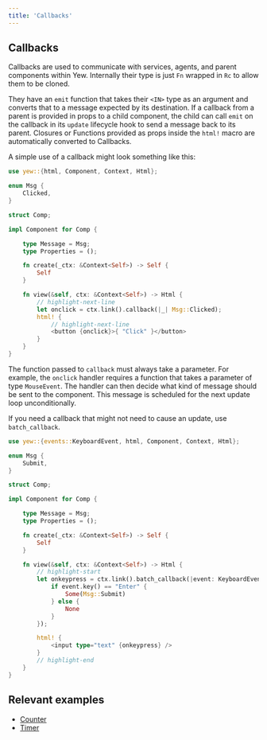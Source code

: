 ```yaml
---
title: 'Callbacks'
---
```


## Callbacks

Callbacks are used to communicate with services, agents, and parent components within Yew.
Internally their type is just `Fn` wrapped in `Rc` to allow them to be cloned.

They have an `emit` function that takes their `<IN>` type as an argument and converts that to a message expected by its destination. If a callback from a parent is provided in props to a child component, the child can call `emit` on the callback in its `update` lifecycle hook to send a message back to its parent. Closures or Functions provided as props inside the `html!` macro are automatically converted to Callbacks.

A simple use of a callback might look something like this:

```rust
use yew::{html, Component, Context, Html};

enum Msg {
    Clicked,
}

struct Comp;

impl Component for Comp {

    type Message = Msg;
    type Properties = ();

    fn create(_ctx: &Context<Self>) -> Self {
        Self
    }

    fn view(&self, ctx: &Context<Self>) -> Html {
        // highlight-next-line
        let onclick = ctx.link().callback(|_| Msg::Clicked);
        html! {
            // highlight-next-line
            <button {onclick}>{ "Click" }</button>
        }
    }
}
```

The function passed to `callback` must always take a parameter. For example, the `onclick` handler requires a function that takes a parameter of type `MouseEvent`. The handler can then decide what kind of message should be sent to the component. This message is scheduled for the next update loop unconditionally.

If you need a callback that might not need to cause an update, use `batch_callback`.

```rust
use yew::{events::KeyboardEvent, html, Component, Context, Html};

enum Msg {
    Submit,
}

struct Comp;

impl Component for Comp {

    type Message = Msg;
    type Properties = ();

    fn create(_ctx: &Context<Self>) -> Self {
        Self
    }

    fn view(&self, ctx: &Context<Self>) -> Html {
        // highlight-start
        let onkeypress = ctx.link().batch_callback(|event: KeyboardEvent| {
            if event.key() == "Enter" {
                Some(Msg::Submit)
            } else {
                None
            }
        });

        html! {
            <input type="text" {onkeypress} />
        }
        // highlight-end
    }
}
```

## Relevant examples

-   [Counter](https://github.com/yewstack/yew/tree/master/examples/counter)
-   [Timer](https://github.com/yewstack/yew/tree/master/examples/timer)
